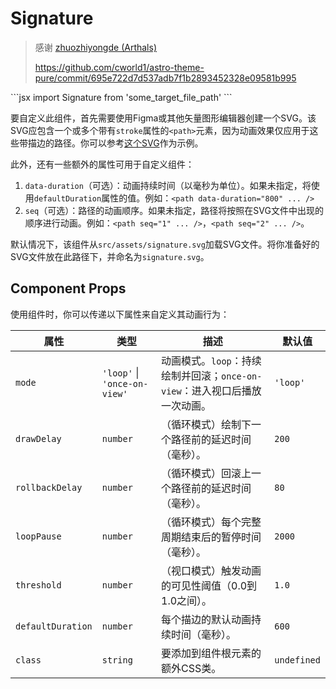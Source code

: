 
# Signature

> 感谢 [zhuozhiyongde (Arthals)](https://github.com/zhuozhiyongde)
>
> https://github.com/cworld1/astro-theme-pure/commit/695e722d7d537adb7f1b2893452328e09581b995

<MdxRepl>

<Signature />

<Fragment slot='desc'>
```jsx
import Signature from 'some_target_file_path'

<Signature />
```
</Fragment>
</MdxRepl>

要自定义此组件，首先需要使用Figma或其他矢量图形编辑器创建一个SVG。该SVG应包含一个或多个带有`stroke`属性的`<path>`元素，因为动画效果仅应用于这些带描边的路径。你可以参考[这个SVG](https://github.com/zhuozhiyongde/Arthals-Ink/blob/main/src/assets/signature.svg)作为示例。

此外，还有一些额外的属性可用于自定义组件：

1. `data-duration`（可选）：动画持续时间（以毫秒为单位）。如果未指定，将使用`defaultDuration`属性的值。例如：`<path data-duration="800" ... />`
2. `seq`（可选）：路径的动画顺序。如果未指定，路径将按照在SVG文件中出现的顺序进行动画。例如：`<path seq="1" ... />`，`<path seq="2" ... />`。

默认情况下，该组件从`src/assets/signature.svg`加载SVG文件。将你准备好的SVG文件放在此路径下，并命名为`signature.svg`。

## Component Props

使用组件时，你可以传递以下属性来自定义其动画行为：

| 属性              | 类型                         | 描述                                                         | 默认值 |
| ----------------- | ---------------------------- | ------------------------------------------------------------ | ------------- |
| `mode`            | `'loop'` \| `'once-on-view'` | 动画模式。`loop`：持续绘制并回滚；`once-on-view`：进入视口后播放一次动画。 | `'loop'`      |
| `drawDelay`       | `number`                     | （循环模式）绘制下一个路径前的延迟时间（毫秒）。              | `200`         |
| `rollbackDelay`   | `number`                     | （循环模式）回滚上一个路径前的延迟时间（毫秒）。              | `80`          |
| `loopPause`       | `number`                     | （循环模式）每个完整周期结束后的暂停时间（毫秒）。            | `2000`        |
| `threshold`       | `number`                     | （视口模式）触发动画的可见性阈值（0.0到1.0之间）。            | `1.0`         |
| `defaultDuration` | `number`                     | 每个描边的默认动画持续时间（毫秒）。                          | `600`         |
| `class`           | `string`                     | 要添加到组件根元素的额外CSS类。                              | `undefined`   |
